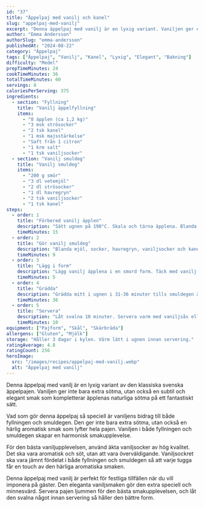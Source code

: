 ```yaml
---
id: "37"
title: "Äppelpaj med vanilj och kanel"
slug: "appelpaj-med-vanilj"
excerpt: "Denna äppelpaj med vanilj är en lyxig variant. Vaniljen ger en subtil och elegant smak."
author: "Emma Andersson"
authorSlug: "emma-andersson"
publishedAt: "2024-08-22"
category: "Äppelpaj"
tags: ["Äppelpaj", "Vanilj", "Kanel", "Lyxig", "Elegant", "Bakning"]
difficulty: "Medel"
prepTimeMinutes: 24
cookTimeMinutes: 36
totalTimeMinutes: 60
servings: 8
caloriesPerServing: 375
ingredients:
  - section: "Fyllning"
    title: "Vanilj äppelfyllning"
    items:
      - "8 äpplen (ca 1,2 kg)"
      - "3 msk strösocker"
      - "2 tsk kanel"
      - "1 msk majsstärkelse"
      - "Saft från 1 citron"
      - "1 krm salt"
      - "1 tsk vaniljsocker"
  - section: "Vanilj smuldeg"
    title: "Vanilj smuldeg"
    items:
      - "200 g smör"
      - "3 dl vetemjöl"
      - "2 dl strösocker"
      - "1 dl havregryn"
      - "2 tsk vaniljsocker"
      - "1 tsk kanel"
steps:
  - order: 1
    title: "Förbered vanilj äpplen"
    description: "Sätt ugnen på 190°C. Skala och tärna äpplena. Blanda med socker, kanel, majsstärkelse, citronsaft, salt och vaniljsocker."
    timeMinutes: 15
  - order: 2
    title: "Gör vanilj smuldeg"
    description: "Blanda mjöl, socker, havregryn, vaniljsocker och kanel. Nyp i smöret försiktigt."
    timeMinutes: 9
  - order: 3
    title: "Lägg i form"
    description: "Lägg vanilj äpplena i en smord form. Täck med vanilj smuldegen så att allt är täckt."
    timeMinutes: 5
  - order: 4
    title: "Grädda"
    description: "Grädda mitt i ugnen i 31-36 minuter tills smuldegen är gyllenbrun och pajen bubblande."
    timeMinutes: 36
  - order: 5
    title: "Servera"
    description: "Låt svalna 10 minuter. Servera varm med vaniljsås eller glass."
    timeMinutes: 10
equipment: ["Pajform", "Skål", "Skärbräda"]
allergens: ["Gluten", "Mjölk"]
storage: "Håller 3 dagar i kylen. Värm lätt i ugnen innan servering."
ratingAverage: 4.8
ratingCount: 256
heroImage:
  src: "/images/recipes/appelpaj-med-vanilj.webp"
  alt: "Äppelpaj med vanilj"
---
```


Denna äppelpaj med vanilj är en lyxig variant av den klassiska svenska äppelpajen. Vaniljen ger inte bara extra sötma, utan också en subtil och elegant smak som kompletterar äpplenas naturliga sötma på ett fantastiskt sätt.

Vad som gör denna äppelpaj så speciell är vaniljens bidrag till både fyllningen och smuldegen. Den ger inte bara extra sötma, utan också en härlig aromatisk smak som lyfter hela pajen. Vaniljen i både fyllningen och smuldegen skapar en harmonisk smakupplevelse.

För den bästa vaniljupplevelsen, använd äkta vaniljsocker av hög kvalitet. Det ska vara aromatisk och söt, utan att vara överväldigande. Vaniljsockret ska vara jämnt fördelat i både fyllningen och smuldegen så att varje tugga får en touch av den härliga aromatiska smaken.

Denna äppelpaj med vanilj är perfekt för festliga tillfällen när du vill imponera på gäster. Den eleganta vaniljsmaken gör den extra speciell och minnesvärd. Servera pajen ljummen för den bästa smakupplevelsen, och låt den svalna något innan servering så håller den bättre form.
